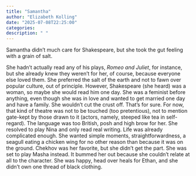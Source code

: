 ```yaml
---
title: "Samantha"
author: "Elizabeth Kolling"
date: "2025-07-08T22:25:00"
categories: 
description: " "
---
```


Samantha didn’t much care for Shakespeare, but she took the gut feeling with a grain of salt.

She hadn’t actually read any of his plays, *Romeo and Juliet*, for instance, but she already knew they weren’t for her, of course, because everyone else loved them. She preferred the salt of the earth and not to fawn over popular culture, out of principle. However, Shakespeare (she heard) was a woman, so maybe she would read him one day. She was a feminist before anything, even though she was in love and wanted to get married one day and have a family. She wouldn’t cut the crust off. That’s for sure. For now, that kind of theatre was not to be touched (too pretentious), not to mention gate-kept by those drawn to it (actors, namely, steeped like tea in self-regard). The language was too British, posh and high brow for her. She resolved to play Nina and only read real writing. Life was already complicated enough. She wanted simple moments, straightforwardness, a seagull eating a chicken wing for no other reason than because it was on the ground. Chekhov was her favorite, but she didn’t get the part. She was set to play Masha instead. It bummed her out because she couldn’t relate at all to the character. She was happy, head over heals for Ethan, and she didn’t own one thread of black clothing. 
